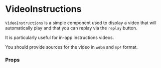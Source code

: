 

# VideoInstructions

`VideoInstructions` is a simple component used to display a video that will automatically play and that you can replay via the `replay` button.

It is particularly useful for in-app instructions videos.

You should provide sources for the video in `webm` and `mp4` format.

<Canvas withSource="open">
    <Story id="components-videoinstructions--basic" />
</Canvas>

### Props

<div class="hidden">
    <Primary />
</div>

<ArgTypes of={VideoInstructions} />
